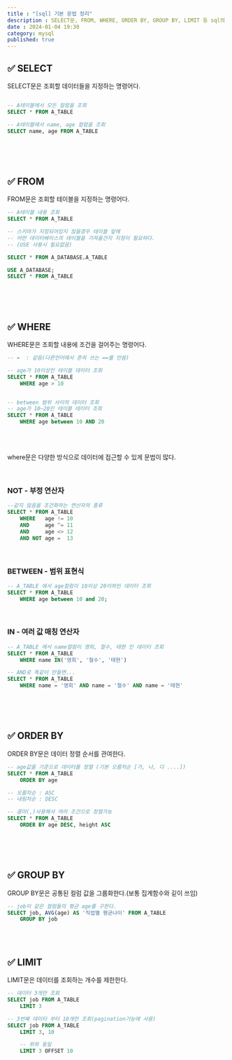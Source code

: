```yaml
---
title : "[sql] 기본 문법 정리"
description : SELECT문, FROM, WHERE, ORDER BY, GROUP BY, LIMIT 등 sql의 기본 문법 정리
date : 2024-01-04 19:30
category: mysql
published: true
---
```


## ✅ SELECT

SELECT문은 조회할 데이터들을 지정하는 명령어다.
```sql

-- A테이블에서 모든 컬럼을 조회
SELECT * FROM A_TABLE

-- A테이블에서 name, age 컬럼을 조회
SELECT name, age FROM A_TABLE

```

<br />
<br />
<br />

## ✅ FROM

FROM문은 조회할 테이블을 지정하는 명령어다.

```sql
-- A테이블 내용 조회
SELECT * FROM A_TABLE

-- 스키마가 지정되어있지 않을경우 테이블 앞에 
-- 어떤 데이터베이스의 테이블을 가져올건지 지정이 필요하다.
-- (USE 사용시 필요없음)

SELECT * FROM A_DATABASE.A_TABLE

USE A_DATABASE;
SELECT * FROM A_TABLE
```

<br />
<br />
<br />

## ✅ WHERE

WHERE문은 조회할 내용에 조건을 걸어주는 명령어다.

```sql
-- =  : 같음(다른언어에서 흔히 쓰는 ==를 안씀)

-- age가 10이상인 테이블 데이터 조회
SELECT * FROM A_TABLE
    WHERE age > 10


-- between 범위 사이의 데이터 조회
-- age가 10~20인 테이블 데이터 조회
SELECT * FROM A_TABLE
    WHERE age between 10 AND 20
```

<br />
<br />

where문은 다양한 방식으로 데이터에 접근할 수 있게 문법이 많다.


<br />

### NOT - 부정 연산자

```sql
--같지 않음을 조건화하는 연산자의 종류
SELECT * FROM A_TABLE
    WHERE   age != 10
    AND     age ^= 11
    AND     age <> 12
    AND NOT age =  13
```

<br />

### BETWEEN - 범위 표현식

```sql
-- A_TABLE 에서 age컬럼이 10이상 20이하인 데이터 조회
SELECT * FROM A_TABLE 
	WHERE age between 10 and 20;
```

<br />

### IN - 여러 값 매칭 연산자

```sql
-- A_TABLE 에서 name컬럼이 영희, 철수, 태현 인 데이터 조회
SELECT * FROM A_TABLE 
	WHERE name IN('영희', '철수', '태현')

-- AND로 똑같이 만들면...
SELECT * FROM A_TABLE 
	WHERE name = '영희' AND name = '철수' AND name = '태현'
```

<br />
<br />
<br />

## ✅ ORDER BY

ORDER BY문은 데이터 정렬 순서를 관여한다.

```sql
-- age값을 기준으로 데이터를 정렬 (기본 오름차순 [가, 나, 다 ....])
SELECT * FROM A_TABLE
    ORDER BY age

-- 오름차순 : ASC
-- 내림차순 : DESC

-- 콤마(,)사용해서 여러 조건으로 정렬가능
SELECT * FROM A_TABLE
    ORDER BY age DESC, height ASC
```

<br />
<br />
<br />

## ✅ GROUP BY 

GROUP BY문은 공통된 컬럼 값을 그룹화한다.(보통 집계함수와 깉이 쓰임)

```sql
-- job이 같은 컬럼들의 평균 age를 구한다.
SELECT job, AVG(age) AS '직업별 평균나이' FROM A_TABLE
    GROUP BY job
```

<br />
<br />

## ✅ LIMIT 

LIMIT문은 데이터를 조회하는 개수를 제한한다.

```sql
-- 데이터 3개만 조회
SELECT job FROM A_TABLE
    LIMIT 3

-- 3번째 데이터 부터 10개만 조회(pagination기능에 사용)
SELECT job FROM A_TABLE
    LIMIT 3, 10   

    -- 위와 동일
    LIMIT 3 OFFSET 10 
```